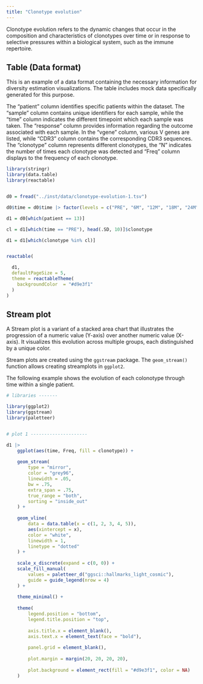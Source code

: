 ```yaml
---
title: "Clonotype evolution"
---
```


Clonotype evolution refers to the dynamic changes that occur in the composition and characteristics of clonotypes over time or in response to selective pressures within a biological system, such as the immune repertoire.

## Table (Data format)

This is an example of a data format containing the necessary information for diversity estimation visualizations. The table includes mock data specifically generated for this purpose.

The "patient" column identifies specific patients within the dataset. The "sample" column contains unique identifiers for each sample, while the "time" column indicates the different timepoint which each sample was taken. The "response" column provides information regarding the outcome associated with each sample. In the "vgene" column, various V genes are listed, while "CDR3" column contains  the corresponding CDR3 sequences. The "clonotype" column represents different clonotypes, the "N" indicates the number of times each clonotype was detected and "Freq" column displays to the frequency of each clonotype.


```r

library(stringr)
library(data.table)
library(reactable)


d0 = fread("../inst/data/clonotype-evolution-1.tsv")

d0$time = d0$time |> factor(levels = c("PRE", "6M", "12M", "18M", "24M"))

d1 = d0[which(patient == 13)]

cl = d1[which(time == "PRE"), head(.SD, 10)]$clonotype

d1 = d1[which(clonotype %in% cl)] 


reactable(

  d1,
  defaultPageSize = 5,
  theme = reactableTheme(
    backgroundColor  = "#d9e3f1"
  )
)

```

## Stream plot

A Stream plot is a variant of a stacked area chart that illustrates the progression of a numeric value (Y-axis) over another numeric value (X-axis). It visualizes this evolution across multiple groups, each distinguished by a unique color.

Stream plots are created using the `ggstream` package. The `geom_stream()` function allows creating streamplots in `ggplot2`.

The following example shows the evolution of each colonotype through time within a single patient.

```r

# libraries -------

library(ggplot2)
library(ggstream)
library(paletteer)


# plot 1 ---------------------

d1 |> 
    ggplot(aes(time, Freq, fill = clonotype)) +
    
    geom_stream(
        type = "mirror",
        color = "grey96",
        linewidth = .05,
        bw = .75,
        extra_span = .75,
        true_range = "both",
        sorting = "inside_out"
    ) +
    
    geom_vline(
        data = data.table(x = c(1, 2, 3, 4, 5)),
        aes(xintercept = x),
        color = "white", 
        linewidth = 1,
        linetype = "dotted"
    ) +
    
    scale_x_discrete(expand = c(0, 0)) +
    scale_fill_manual(
        values = paletteer_d("ggsci::hallmarks_light_cosmic"),
        guide = guide_legend(nrow = 4)
    ) +
    
    theme_minimal() +
    
    theme(
        legend.position = "bottom",
        legend.title.position = "top",
        
        axis.title.x = element_blank(),
        axis.text.x = element_text(face = "bold"),
        
        panel.grid = element_blank(),
        
        plot.margin = margin(20, 20, 20, 20),
        
        plot.background = element_rect(fill = "#d9e3f1", color = NA)
    )
  


```
